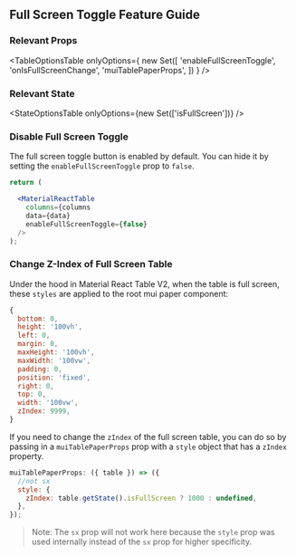 
<Head>
  <title>
    {'Full Screen Toggle Feature Guide - Material React Table V2 Docs'}
  </title>
  <meta
    name="description"
    content="How to use, customize, or disable the full screen toggle button feature of Material React Table"
  />
</Head>

## Full Screen Toggle Feature Guide

### Relevant Props

<TableOptionsTable
  onlyOptions={
    new Set([
      'enableFullScreenToggle',
      'onIsFullScreenChange',
      'muiTablePaperProps',
    ])
  }
/>

### Relevant State

<StateOptionsTable onlyOptions={new Set(['isFullScreen'])} />

### Disable Full Screen Toggle

The full screen toggle button is enabled by default. You can hide it by setting the `enableFullScreenToggle` prop to `false`.

```jsx
return (

  <MaterialReactTable
    columns={columns
    data={data}
    enableFullScreenToggle={false}
  />
);
```

### Change Z-Index of Full Screen Table

Under the hood in Material React Table V2, when the table is full screen, these `styles` are applied to the root mui paper component:

```jsx
{
  bottom: 0,
  height: '100vh',
  left: 0,
  margin: 0,
  maxHeight: '100vh',
  maxWidth: '100vw',
  padding: 0,
  position: 'fixed',
  right: 0,
  top: 0,
  width: '100vw',
  zIndex: 9999,
}
```

If you need to change the `zIndex` of the full screen table, you can do so by passing in a `muiTablePaperProps` prop with a `style` object that has a `zIndex` property.

```jsx
muiTablePaperProps: ({ table }) => ({
  //not sx
  style: {
    zIndex: table.getState().isFullScreen ? 1000 : undefined,
  },
});
```

> Note: The `sx` prop will not work here because the `style` prop was used internally instead of the `sx` prop for higher specificity.

